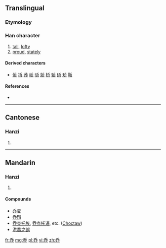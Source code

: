 {{also|喬}}<!-- may be replaced by zh-forms -->
==Translingual==
{{zh-hanzi-box|乔|[[喬]]}}

===Etymology===
{{Han simp|喬}}

===Han character===
{{Han char|rn=4|rad=丿|as=05|sn=6|four=|canj=HKLL|ids=⿱夭⿰丿丨}}

# [[tall]], [[lofty]]
# [[proud]], [[stately]]

====Derived characters====
* [[侨]] [[挢]] [[荞]] [[峤]] [[骄]] [[娇]] [[桥]] [[轿]] [[硚]] [[矫]] [[鞒]]

====References====
* {{Han ref|kx=0083.011|hdz=10038.010|uh=4E54|ud=20052}}

----

==Cantonese==

===Hanzi===
{{yue-hanzi|jyut=|y=kiu4|tra=喬}}

# {{defn|lang=yue|sort=丿05}}

----

==Mandarin==

===Hanzi===
{{cmn-hanzi|tra=喬|pin=[[qiáo]] ([[qiao2]])|wg=ch'iao<sup>2</sup>}}

# {{defn|lang=cmn|sort=丿05}}

====Compounds====
* [[乔麦]]
* [[乔瑁]]
* [[乔克托族]], [[乔克托语]], etc. ([[Choctaw]])
* [[洪喬之誤]]

[[fr:乔]]
[[mg:乔]]
[[pl:乔]]
[[vi:乔]]
[[zh:乔]]